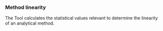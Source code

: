 ### Method linearity

The Tool calculates the statistical values relevant to determine the linearity 
of an analytical method.
